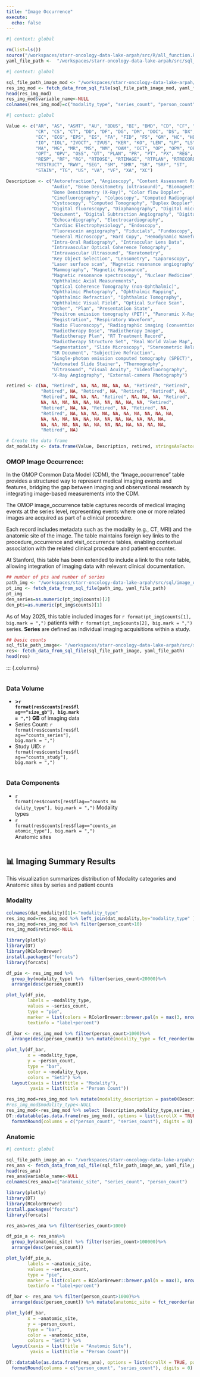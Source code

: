```yaml
---
title: "Image Occurrence"
execute:
  echo: false
---
```

```r
#| context: global

rm(list=ls())
source("/workspaces/starr-oncology-data-lake-arpah/src/R/all_function.R", encoding = "UTF-8")
yaml_file_path <-  "/workspaces/starr-oncology-data-lake-arpah/src/sql_params.yml"

```


```r
#| context: global

sql_file_path_image_mod <- "/workspaces/starr-oncology-data-lake-arpah/src/sql/image_occ/image_occ_modality.sql"
res_img_mod <- fetch_data_from_sql_file(sql_file_path_image_mod, yaml_file_path)
head(res_img_mod)
res_img_mod$variable_name<-NULL
colnames(res_img_mod)=c("modality_type", "series_count", "person_count")
```

```r
#| context: global

Value <- c("AR", "AS", "ASMT", "AU", "BDUS", "BI", "BMD", "CD", "CF", "CP", 
           "CR", "CS", "CT", "DD", "DF", "DG", "DM", "DOC", "DS", "DX", 
           "EC", "ECG", "EPS", "ES", "FA", "FID", "FS", "GM", "HC", "HD", 
           "IO", "IOL", "IVOCT", "IVUS", "KER", "KO", "LEN", "LP", "LS", 
           "MA", "MG", "MR", "MS", "NM", "OAM", "OCT", "OP", "OPM", "OPR", 
           "OPT", "OPV", "OSS", "OT", "PLAN", "PR", "PT", "PX", "REG", 
           "RESP", "RF", "RG", "RTDOSE", "RTIMAGE", "RTPLAN", "RTRECORD", 
           "RTSTRUCT", "RWV", "SEG", "SM", "SMR", "SR", "SRF", "ST", 
           "STAIN", "TG", "US", "VA", "VF", "XA", "XC")

Description <- c("Autorefraction", "Angioscopy", "Content Assessment Results", 
                 "Audio", "Bone Densitometry (ultrasound)", "Biomagnetic imaging", 
                 "Bone Densitometry (X-Ray)", "Color flow Doppler", 
                 "Cinefluorography", "Colposcopy", "Computed Radiography", 
                 "Cystoscopy", "Computed Tomography", "Duplex Doppler", 
                 "Digital fluoroscopy", "Diaphanography", "Digital microscopy", 
                 "Document", "Digital Subtraction Angiography", "Digital Radiography", 
                 "Echocardiography", "Electrocardiography", 
                 "Cardiac Electrophysiology", "Endoscopy", 
                 "Fluorescein angiography", "Fiducials", "Fundoscopy", 
                 "General Microscopy", "Hard Copy", "Hemodynamic Waveform", 
                 "Intra-Oral Radiography", "Intraocular Lens Data", 
                 "Intravascular Optical Coherence Tomography", 
                 "Intravascular Ultrasound", "Keratometry", 
                 "Key Object Selection", "Lensometry", "Laparoscopy", 
                 "Laser surface scan", "Magnetic resonance angiography", 
                 "Mammography", "Magnetic Resonance", 
                 "Magnetic resonance spectroscopy", "Nuclear Medicine", 
                 "Ophthalmic Axial Measurements", 
                 "Optical Coherence Tomography (non-Ophthalmic)", 
                 "Ophthalmic Photography", "Ophthalmic Mapping", 
                 "Ophthalmic Refraction", "Ophthalmic Tomography", 
                 "Ophthalmic Visual Field", "Optical Surface Scan", 
                 "Other", "Plan", "Presentation State", 
                 "Positron emission tomography (PET)", "Panoramic X-Ray", 
                 "Registration", "Respiratory Waveform", 
                 "Radio Fluoroscopy", "Radiographic imaging (conventional film/screen)", 
                 "Radiotherapy Dose", "Radiotherapy Image", 
                 "Radiotherapy Plan", "RT Treatment Record", 
                 "Radiotherapy Structure Set", "Real World Value Map", 
                 "Segmentation", "Slide Microscopy", "Stereometric Relationship", 
                 "SR Document", "Subjective Refraction", 
                 "Single-photon emission computed tomography (SPECT)", 
                 "Automated Slide Stainer", "Thermography", 
                 "Ultrasound", "Visual Acuity", "Videofluorography", 
                 "X-Ray Angiography", "External-camera Photography")

retired <- c(NA, "Retired", NA, NA, NA, NA, NA, "Retired", "Retired", 
             "Retired", NA, "Retired", NA, "Retired", "Retired", NA, 
             "Retired", NA, NA, NA, "Retired", NA, NA, NA, "Retired", 
             NA, NA, NA, NA, NA, NA, NA, NA, NA, NA, "Retired", 
             "Retired", NA, NA, "Retired", NA, "Retired", NA, 
             "Retired", NA, NA, NA, NA, NA, NA, NA, NA, NA, NA, 
             NA, NA, NA, NA, NA, NA, NA, NA, NA, NA, NA, NA, 
             NA, NA, NA, NA, NA, NA, NA, NA, NA, NA, NA, NA, 
             "Retired", NA)

# Create the data frame
dat_modality <- data.frame(Value, Description, retired, stringsAsFactors = FALSE)

```
### OMOP Image Occurrence:

In the OMOP Common Data Model (CDM), the "Image_occurrence" table provides a structured way to represent medical imaging events and features, bridging the gap between imaging and observational research by integrating image-based measurements into the CDM. 

The OMOP image_occurrence table captures records of medical imaging events at the series level, representing events where one or more related images are acquired as part of a clinical procedure. 

Each record includes metadata such as the modality (e.g., CT, MRI) and the anatomic site of the image. The table maintains foreign key links to the procedure_occurrence and visit_occurrence tables, enabling contextual association with the related clinical procedure and patient encounter. 

At Stanford, this table has been extended to include a link to the note table, allowing integration of imaging data with relevant clinical documentation.

```r
## number of pts and number of series 
path_img <- "/workspaces/starr-oncology-data-lake-arpah/src/sql/image_occ/image_occ_person.sql"
pt_img <- fetch_data_from_sql_file(path_img, yaml_file_path)
pt_img
den_series=as.numeric(pt_img$counts)[2]
den_pts=as.numeric(pt_img$counts)[1]
```

As of May 2025, this table included images for  `r format(pt_img$counts[1], big.mark = ",")` patients with `r format(pt_img$counts[2], big.mark = ",")` series. **Series** are defined as individual imaging acquisitions within a study.


```r
## basic counts 
sql_file_path_image<- "/workspaces/starr-oncology-data-lake-arpah/src/sql/image_occ/image_occ_basic.sql"
res<- fetch_data_from_sql_file(sql_file_path_image, yaml_file_path)
head(res)
```
::: {.columns}

::: {.column width="40%"}
### Data Volume 
- **>`r format(res$counts[res$flag=="size_gb"], big.mark = ",")` GB** of imaging data 
- Series Count: `r format(res$counts[res$flag=="counts_series"], big.mark = ",")`
- Study UID: `r format(res$counts[res$flag=="counts_study"], big.mark = ",")`
:::

::: {.column width="60%"}
### Data Components 
- `r format(res$counts[res$flag=="counts_modality_type"], big.mark = ",")` Modality types 
- `r format(res$counts[res$flag=="counts_anatomic_type"], big.mark = ",")` Anatomic sites 
:::



## 📊 Imaging Summary Results {.tabset}
This visualization summarizes distribution of Modality categories and Anatomic sites by series and patient counts 

::: {.panel-tabset}

### Modality 

```r
colnames(dat_modality)[1]<-"modality_type"
res_img_mod=res_img_mod %>% left_join(dat_modality,by="modality_type" )
res_img_mod=res_img_mod %>% filter(person_count>10)
res_img_mod$retired<-NULL
```

```r
library(plotly)
library(DT)
library(RColorBrewer)
install.packages("forcats")
library(forcats)

df_pie <- res_img_mod %>%
  group_by(modality_type) %>%  filter(series_count>20000)%>%
  arrange(desc(person_count))

plot_ly(df_pie,
        labels = ~modality_type,
        values = ~series_count,
        type = "pie",
        marker = list(colors = RColorBrewer::brewer.pal(n = max(3, nrow(df_pie)), "Set3")),
        textinfo = "label+percent")
```



```r
df_bar <- res_img_mod %>% filter(person_count>1000)%>%
  arrange(desc(person_count)) %>% mutate(modality_type = fct_reorder(modality_type, person_count))

plot_ly(df_bar,
        x = ~modality_type,
        y = ~person_count,
        type = "bar",
        color = ~modality_type,
        colors = "Set3") %>%
  layout(xaxis = list(title = "Modality"),
         yaxis = list(title = "Person Count"))
```

```r
res_img_mod=res_img_mod %>% mutate(modality_description = paste0(Description, " (", modality_type, ")"))
#res_img_mod$modality_type<-NULL
res_img_mod<-res_img_mod %>% select (Description,modality_type,series_count,person_count)
DT::datatable(as.data.frame(res_img_mod), options = list(scrollX = TRUE, pageLength = 10))%>%
  formatRound(columns = c("person_count", "series_count"), digits = 0)

```

### Anatomic 

```r
#| context: global

sql_file_path_image_an <- "/workspaces/starr-oncology-data-lake-arpah/src/sql/image_occ/image_occ_anatomic.sql"
res_ana <- fetch_data_from_sql_file(sql_file_path_image_an, yaml_file_path)
head(res_ana)
res_ana$variable_name<-NULL
colnames(res_ana)=c("anatomic_site", "series_count", "person_count")

```

```r
library(plotly)
library(DT)
library(RColorBrewer)
install.packages("forcats")
library(forcats)

res_ana=res_ana %>% filter(series_count>1000)

df_pie_a <- res_ana%>%
  group_by(anatomic_site) %>% filter(series_count>100000)%>%
  arrange(desc(person_count))

plot_ly(df_pie_a,
        labels = ~anatomic_site,
        values = ~series_count,
        type = "pie",
        marker = list(colors = RColorBrewer::brewer.pal(n = max(3, nrow(df_pie)), "Set3")),
        textinfo = "label+percent")
```
```r
df_bar <- res_ana %>% filter(person_count>1000)%>%
  arrange(desc(person_count)) %>% mutate(anatomic_site = fct_reorder(anatomic_site, person_count))

plot_ly(df_bar,
        x = ~anatomic_site,
        y = ~person_count,
        type = "bar",
        color = ~anatomic_site,
        colors = "Set3") %>%
  layout(xaxis = list(title = "Anatomic Site"),
         yaxis = list(title = "Person Count"))
```

```r
DT::datatable(as.data.frame(res_ana), options = list(scrollX = TRUE, pageLength = 10)) %>%
  formatRound(columns = c("person_count", "series_count"), digits = 0)

```
::: 

